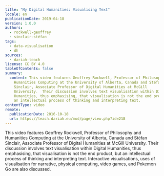 ```yaml
---
title: "My Digital Humanities: Visualising Text"
locale: en
publicationDate: 2019-04-18
version: 1.0.0
authors:
  - rockwell-geoffrey
  - sinclair-stéfan
tags:
  - data-visualisation
  - dh
sources:
  - dariah-teach
license: CC BY 4.0
tableOfContents: false
summary:
  content: This video features Geoffrey Rockwell, Professor of Philosophy and
    Humanities Computing at the University of Alberta, Canada and Stéfan
    Sinclair, Associate Professor of Digital Humanities at McGill
    University.  Their discussion involves text visualisation within Digital
    Humanities, thus emphasising, that visualisation is not the end product, but
    an intellectual process of thinking and interpreting text.
contentType: video
remote:
  publicationDate: 2016-10-18
  url: https://teach.dariah.eu/mod/page/view.php?id=218
---
```

This video features Geoffrey Rockwell, Professor of Philosophy and Humanities Computing at the University of Alberta, Canada and Stéfan Sinclair, Associate Professor of Digital Humanities at McGill University. Their discussion involves text visualisation within Digital Humanities, thus emphasising, that visualisation is not the end product, but an intellectual process of thinking and interpreting text. Interactive visualisations, uses of visualisation for narrative, physical computing, video games, and Pokemon Go are also discussed.

<VideoCard title="Geoffrey Rockwell and Stéfan Sinclair on Visualising Text" id="uamyLcWtECg" image="images/stefan-sinclair.jpg" provider="youtube" />
